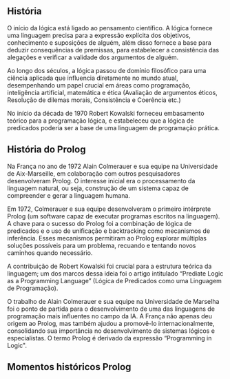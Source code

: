 ## História

O início da lógica está ligado ao pensamento científico. A lógica fornece uma linguagem precisa para a expressão explícita dos objetivos, conhecimento e suposições de alguém, além disso fornece a base para deduzir consequências de premissas, para estabelecer a consistência das alegações e verificar a validade dos argumentos de alguém.  

Ao longo dos séculos, a lógica passou de domínio filosófico para uma ciência aplicada que influencia diretamente no mundo atual, desempenhando um papel crucial em áreas como programação, inteligência artificial, matemática e ética (Avaliação de argumentos éticos, Resolução de dilemas morais, Consistência e Coerência etc.)  

No início da década de 1970 Robert Kowalski forneceu embasamento teórico para a programação lógica, e estabeleceu que a lógica de predicados poderia ser a base de uma linguagem de programação prática.

## História do Prolog

Na França no ano de 1972 Alain Colmerauer e sua equipe na Universidade de Aix-Marseille, em colaboração com outros pesquisadores desenvolveram Prolog. O interesse inicial era o processamento da linguagem natural, ou seja, construção de um sistema capaz de compreender e gerar a linguagem humana.  

Em 1972, Colmerauer e sua equipe desenvolveram o primeiro intérprete Prolog (um software capaz de executar programas escritos na linguagem). A chave para o sucesso do Prolog foi a combinação de lógica de predicados e o uso de unificação e backtracking como mecanismos de inferência. Esses mecanismos permitiram ao Prolog explorar múltiplas soluções possíveis para um problema, recuando e tentando novos caminhos quando necessário.  

A contribuição de Robert Kowalski foi crucial para a estrutura teórica da linguagem; um dos marcos dessa ideia foi o artigo intitulado “Prediate Logic as a Programming Language” (Lógica de Predicados como uma Linguagem de Programação).  

O trabalho de Alain Colmerauer e sua equipe na Universidade de Marselha foi o ponto de partida para o desenvolvimento de uma das linguagens de programação mais influentes no campo da IA. A França não apenas deu origem ao Prolog, mas também ajudou a promovê-lo internacionalmente, consolidando sua importância no desenvolvimento de sistemas lógicos e especialistas. O termo Prolog é derivado da expressão “Programming in Logic".

## Momentos históricos Prolog

